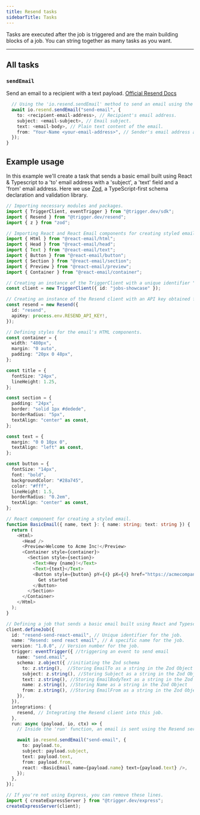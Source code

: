 ```yaml
---
title: Resend tasks
sidebarTitle: Tasks
---
```


Tasks are executed after the job is triggered and are the main building blocks of a job. You can string together as many tasks as you want.

---

## All tasks

### `sendEmail`

Send an email to a recipient with a text payload. [Official Resend Docs](https://resend.com/docs/api-reference/emails/send-email)

```ts example.ts
  // Using the 'io.resend.sendEmail' method to send an email using the Resend service.
  await io.resend.sendEmail("send-email", {
    to: <recipient-email-address>, // Recipient's email address.
    subject: <email-subject>, // Email subject.
    text: <email-body>, // Plain text content of the email.
    from: "Your-Name <your-email-address>", // Sender's email address and name.
  });
}
```

## Example usage

In this example we'll create a task that sends a basic email built using React & Typescript to a 'to' email address with a 'subject', a 'text' field and a 'from' email address.
Here we use [Zod](/documentation/guides/zod), a TypeScript-first schema declaration and validation library.

```ts example.ts
// Importing necessary modules and packages.
import { TriggerClient, eventTrigger } from "@trigger.dev/sdk";
import { Resend } from "@trigger.dev/resend";
import { z } from "zod";

// Importing React and React Email components for creating styled emails.
import { Html } from "@react-email/html";
import { Head } from "@react-email/head";
import { Text } from "@react-email/text";
import { Button } from "@react-email/button";
import { Section } from "@react-email/section";
import { Preview } from "@react-email/preview";
import { Container } from "@react-email/container";

// Creating an instance of the TriggerClient with a unique identifier "jobs-showcase."
const client = new TriggerClient({ id: "jobs-showcase" });

// Creating an instance of the Resend client with an API key obtained from an environment variable.
const resend = new Resend({
  id: "resend",
  apiKey: process.env.RESEND_API_KEY!,
});

// Defining styles for the email's HTML components.
const container = {
  width: "480px",
  margin: "0 auto",
  padding: "20px 0 48px",
};

const title = {
  fontSize: "24px",
  lineHeight: 1.25,
};

const section = {
  padding: "24px",
  border: "solid 1px #dedede",
  borderRadius: "5px",
  textAlign: "center" as const,
};

const text = {
  margin: "0 0 10px 0",
  textAlign: "left" as const,
};

const button = {
  fontSize: "14px",
  font: "bold",
  backgroundColor: "#28a745",
  color: "#fff",
  lineHeight: 1.5,
  borderRadius: "0.2em",
  textAlign: "center" as const,
};

// React component for creating a styled email.
function BasicEmail({ name, text }: { name: string; text: string }) {
  return (
    <Html>
      <Head />
      <Preview>Welcome to Acme Inc!</Preview>
      <Container style={container}>
        <Section style={section}>
          <Text>Hey {name}!</Text>
          <Text>{text}</Text>
          <Button style={button} pY={4} pX={4} href="https://acmecompany.inc/">
            Get started
          </Button>
        </Section>
      </Container>
    </Html>
  );
}

// Defining a job that sends a basic email built using React and Typescript.
client.defineJob({
  id: "resend-send-react-email", // Unique identifier for the job.
  name: "Resend: send react email", // A specific name for the job.
  version: "1.0.0", // Version number for the job.
  trigger: eventTrigger({ //triggering an event to send email
    name: "send.email",
    schema: z.object({ //initiating the Zod schema
      to: z.string(),  //Storing EmailTo as a string in the Zod Object
      subject: z.string(), //Storing Subject as a string in the Zod Object
      text: z.string(), //Storing EmailBodyText as a string in the Zod Object
      name: z.string(), //Storing Name as a string in the Zod Object
      from: z.string(), //Storing EmailFrom as a string in the Zod Object
    }),
  }),
  integrations: {
    resend, // Integrating the Resend client into this job.
  },
  run: async (payload, io, ctx) => {
    // Inside the 'run' function, an email is sent using the Resend service.

    await io.resend.sendEmail("send-email", {
      to: payload.to,
      subject: payload.subject,
      text: payload.text,
      from: payload.from,
      react: <BasicEmail name={payload.name} text={payload.text} />,
    });
  },
});

// If you're not using Express, you can remove these lines.
import { createExpressServer } from "@trigger.dev/express";
createExpressServer(client);
```
